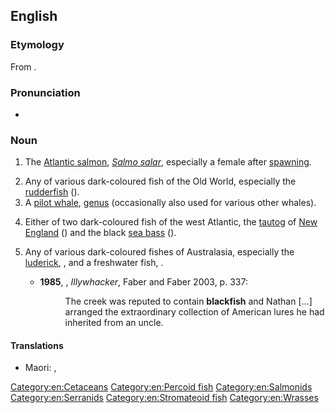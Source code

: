 ==English==
{{wikipedia}}

===Etymology===
From {{compound|black|fish|lang=en}}.

===Pronunciation===
* {{a|UK}} {{IPA|/ˈblakfɪʃ/|lang=en}}

===Noun===
{{en-noun|es|blackfish}}

# {{lb|en|chiefly|_|Scotland}} The [[Atlantic salmon]], ''[[Salmo salar]]'', especially a female after [[spawn]]ing. {{defdate|from 16th c.}}
# Any of various dark-coloured fish of the Old World, especially the [[rudderfish]] ({{taxlink|Centrolophus niger|species|noshow=1}}). {{defdate|from 17th c.}}
# A [[pilot whale]], [[genus]] {{taxlink|Globicephalus|genus|noshow=1}} (occasionally also used for various other whales). {{defdate|from 17th c.}}
# {{lb|en|North America}} Either of two dark-coloured fish of the west Atlantic, the [[tautog]] of [[New England]] ({{taxlink|Tautoga onitis|species|noshow=1}}) and the black [[sea bass]] ({{taxlink|Centropristis striata|species|noshow=1}}). {{defdate|from 18th c.}}
# {{lb|en|AU|NZ}} Any of various dark-coloured fishes of Australasia, especially the [[luderick]], {{taxlink|Girella tricuspidata|species|noshow=1}}, and a freshwater fish, {{taxlink|Gadopsis marmoratus|species|noshow=1}}. {{defdate|from 18th c.}}
#* '''1985''', {{w|Peter Carey}}, ''Illywhacker'', Faber and Faber 2003, p. 337:
#*: The creek was reputed to contain '''blackfish''' and Nathan […] arranged the extraordinary collection of American lures he had inherited from an uncle.

====Translations====
{{trans-top|pilot whale}}
* Maori: {{t|mi|upokohue}}, {{t|mi|tukuperu}}
{{trans-mid}}
{{trans-bottom}}

[[Category:en:Cetaceans]]
[[Category:en:Percoid fish]]
[[Category:en:Salmonids]]
[[Category:en:Serranids]]
[[Category:en:Stromateoid fish]]
[[Category:en:Wrasses]]